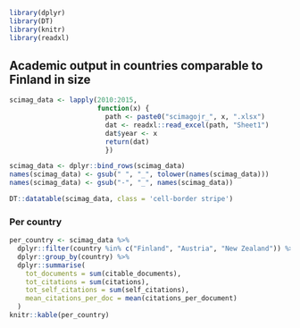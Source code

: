 ```r
library(dplyr)
library(DT)
library(knitr)
library(readxl)
```

## Academic output in countries comparable to Finland in size

```r
scimag_data <- lapply(2010:2015,
                      function(x) {
                        path <- paste0("scimagojr_", x, ".xlsx")
                        dat <- readxl::read_excel(path, "Sheet1")
                        dat$year <- x
                        return(dat)
                        })

scimag_data <- dplyr::bind_rows(scimag_data)
names(scimag_data) <- gsub(" ", "_", tolower(names(scimag_data)))
names(scimag_data) <- gsub("-", "_", names(scimag_data))
```

```r
DT::datatable(scimag_data, class = 'cell-border stripe')
```


### Per country
```r
per_country <- scimag_data %>%
  dplyr::filter(country %in% c("Finland", "Austria", "New Zealand")) %>%
  dplyr::group_by(country) %>%
  dplyr::summarise(
    tot_documents = sum(citable_documents),
    tot_citations = sum(citations),
    tot_self_citations = sum(self_citations),
    mean_citations_per_doc = mean(citations_per_document)
  )
knitr::kable(per_country)
```




